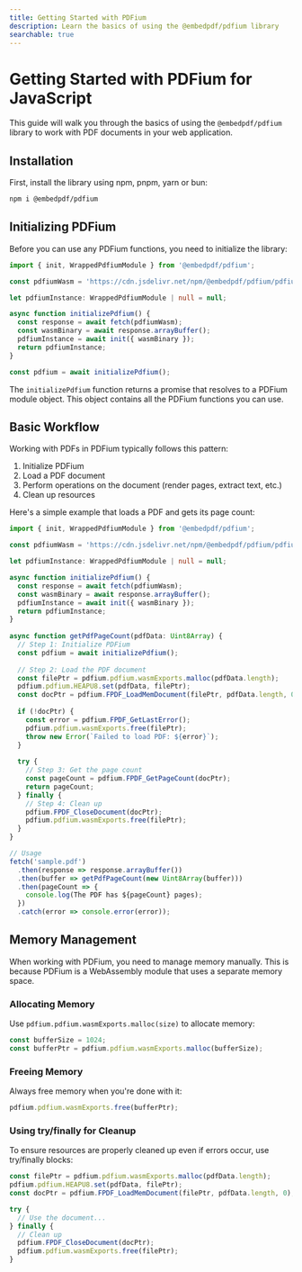 ```yaml
---
title: Getting Started with PDFium
description: Learn the basics of using the @embedpdf/pdfium library
searchable: true
---
```


# Getting Started with PDFium for JavaScript

This guide will walk you through the basics of using the `@embedpdf/pdfium` library to work with PDF documents in your web application.

## Installation

First, install the library using npm, pnpm, yarn or bun:

```sh npm2yarn
npm i @embedpdf/pdfium
```

## Initializing PDFium

Before you can use any PDFium functions, you need to initialize the library:

```typescript filename=" " copy
import { init, WrappedPdfiumModule } from '@embedpdf/pdfium';

const pdfiumWasm = 'https://cdn.jsdelivr.net/npm/@embedpdf/pdfium/pdfium.wasm';

let pdfiumInstance: WrappedPdfiumModule | null = null;

async function initializePdfium() {
  const response = await fetch(pdfiumWasm);
  const wasmBinary = await response.arrayBuffer();
  pdfiumInstance = await init({ wasmBinary });
  return pdfiumInstance;
}

const pdfium = await initializePdfium();
```

The `initializePdfium` function returns a promise that resolves to a PDFium module object. This object contains all the PDFium functions you can use.

## Basic Workflow

Working with PDFs in PDFium typically follows this pattern:

1. Initialize PDFium
2. Load a PDF document
3. Perform operations on the document (render pages, extract text, etc.)
4. Clean up resources

Here's a simple example that loads a PDF and gets its page count:


<GetPdfPageCountDemo />

```typescript filename="get-pdf-page-count.ts" copy
import { init, WrappedPdfiumModule } from '@embedpdf/pdfium';

const pdfiumWasm = 'https://cdn.jsdelivr.net/npm/@embedpdf/pdfium/pdfium.wasm';

let pdfiumInstance: WrappedPdfiumModule | null = null;

async function initializePdfium() {
  const response = await fetch(pdfiumWasm);
  const wasmBinary = await response.arrayBuffer();
  pdfiumInstance = await init({ wasmBinary });
  return pdfiumInstance;
}
 
async function getPdfPageCount(pdfData: Uint8Array) {
  // Step 1: Initialize PDFium
  const pdfium = await initializePdfium();
 
  // Step 2: Load the PDF document
  const filePtr = pdfium.pdfium.wasmExports.malloc(pdfData.length);
  pdfium.pdfium.HEAPU8.set(pdfData, filePtr);
  const docPtr = pdfium.FPDF_LoadMemDocument(filePtr, pdfData.length, 0);
 
  if (!docPtr) {
    const error = pdfium.FPDF_GetLastError();
    pdfium.pdfium.wasmExports.free(filePtr);
    throw new Error(`Failed to load PDF: ${error}`);
  }
 
  try {
    // Step 3: Get the page count
    const pageCount = pdfium.FPDF_GetPageCount(docPtr);
    return pageCount;
  } finally {
    // Step 4: Clean up
    pdfium.FPDF_CloseDocument(docPtr);
    pdfium.pdfium.wasmExports.free(filePtr);
  }
}

// Usage
fetch('sample.pdf')
  .then(response => response.arrayBuffer())
  .then(buffer => getPdfPageCount(new Uint8Array(buffer)))
  .then(pageCount => {
    console.log(The PDF has ${pageCount} pages);
  })
  .catch(error => console.error(error));
```

## Memory Management

When working with PDFium, you need to manage memory manually. This is because PDFium is a WebAssembly module that uses a separate memory space.

### Allocating Memory

Use `pdfium.pdfium.wasmExports.malloc(size)` to allocate memory:

```typescript
const bufferSize = 1024;
const bufferPtr = pdfium.pdfium.wasmExports.malloc(bufferSize);
```

### Freeing Memory

Always free memory when you're done with it:

```typescript
pdfium.pdfium.wasmExports.free(bufferPtr);
```

### Using try/finally for Cleanup

To ensure resources are properly cleaned up even if errors occur, use try/finally blocks:

```typescript
const filePtr = pdfium.pdfium.wasmExports.malloc(pdfData.length);
pdfium.pdfium.HEAPU8.set(pdfData, filePtr);
const docPtr = pdfium.FPDF_LoadMemDocument(filePtr, pdfData.length, 0);

try {
  // Use the document...
} finally {
  // Clean up
  pdfium.FPDF_CloseDocument(docPtr);
  pdfium.pdfium.wasmExports.free(filePtr);
}
```
